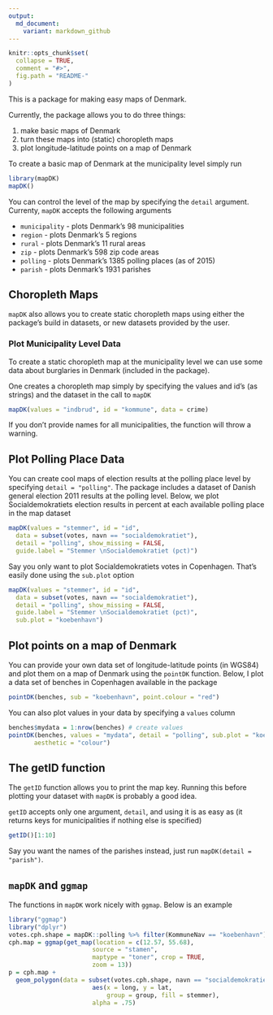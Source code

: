 ```yaml
---
output:
  md_document:
    variant: markdown_github
---
```


<!-- README.md is generated from README.Rmd. Please edit that file -->

```r
knitr::opts_chunk$set(
  collapse = TRUE,
  comment = "#>",
  fig.path = "README-"
)
```

This is a package for making easy maps of Denmark.

Currently, the package allows you to do three things:

1. make basic maps of Denmark
2. turn these maps into (static) choropleth maps
3. plot longitude-latitude points on a map of Denmark

To create a basic map of Denmark at the municipality level simply run

```r
library(mapDK)
mapDK()
```

You can control the level of the map by specifying the `detail` argument. Currenty, `mapDK` accepts the following arguments

- `municipality` - plots Denmark's 98 municipalities
- `region` - plots Denmark's 5 regions
- `rural` - plots Denmark's 11 rural areas
- `zip` - plots Denmark's 598 zip code areas
- `polling` - plots Denmark's 1385 polling places (as of 2015)
- `parish` - plots Denmark's 1931 parishes

## Choropleth Maps

`mapDK` also allows you to create static choropleth maps using either the package's build in datasets, or new datasets provided by the user. 

### Plot Municipality Level Data

To create a static choropleth map at the municipality level we can use some data about burglaries in Denmark (included in the package).

One creates a choropleth map simply by specifying the values and id's (as strings) and the dataset in the call to `mapDK`

```r
mapDK(values = "indbrud", id = "kommune", data = crime)
```

If you don't provide names for all municipalities, the function will throw a warning. 

## Plot Polling Place Data

You can create cool maps of election results at the polling place level by specifying `detail = "polling"`. The package includes a dataset of Danish general election 2011 results at the polling level. Below, we plot Socialdemokratiets election results in percent at each available polling place in the map dataset

```r
mapDK(values = "stemmer", id = "id", 
  data = subset(votes, navn == "socialdemokratiet"),
  detail = "polling", show_missing = FALSE,
  guide.label = "Stemmer \nSocialdemokratiet (pct)")
```

Say you only want to plot Socialdemokratiets votes in Copenhagen. That's easily done using the `sub.plot` option

```r
mapDK(values = "stemmer", id = "id", 
  data = subset(votes, navn == "socialdemokratiet"),
  detail = "polling", show_missing = FALSE,
  guide.label = "Stemmer \nSocialdemokratiet (pct)",
  sub.plot = "koebenhavn")
```

## Plot points on a map of Denmark

You can provide your own data set of longitude-latitude points (in WGS84) and plot them on a map of Denmark using the `pointDK` function. Below, I plot a data set of benches in Copenhagen available in the package

```r
pointDK(benches, sub = "koebenhavn", point.colour = "red")
```

You can also plot values in your data by specifying a `values` column

```r
benches$mydata = 1:nrow(benches) # create values
pointDK(benches, values = "mydata", detail = "polling", sub.plot = "koebenhavn", point.colour = "red",
       aesthetic = "colour")
```

## The getID function

The `getID` function allows you to print the map key. Running this before plotting your dataset with `mapDK` is probably a good idea.

`getID` accepts only one argument, `detail`, and using it is as easy as (it returns keys for municipalities if nothing else is specified)

```r
getID()[1:10]
```

Say you want the names of the parishes instead, just run `mapDK(detail = "parish")`.

## `mapDK` and `ggmap`

The functions in `mapDK` work nicely with `ggmap`. Below is an example

```r
library("ggmap")
library("dplyr")
votes.cph.shape = mapDK::polling %>% filter(KommuneNav == "koebenhavn") %>% left_join(mapDK::votes)
cph.map = ggmap(get_map(location = c(12.57, 55.68), 
                       source = "stamen", 
                       maptype = "toner", crop = TRUE,
                       zoom = 13))
p = cph.map + 
  geom_polygon(data = subset(votes.cph.shape, navn == "socialdemokratiet"), 
                       aes(x = long, y = lat,
                           group = group, fill = stemmer),
                       alpha = .75) 
```

